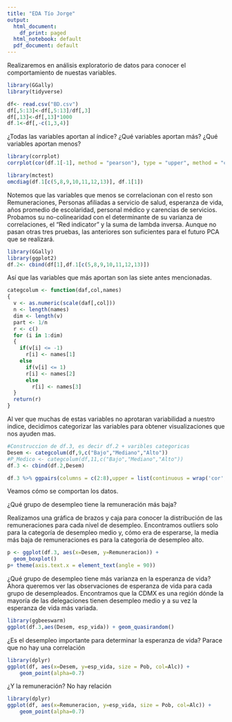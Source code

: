 ```yaml
---
title: "EDA Tío Jorge"
output:
  html_document:
    df_print: paged
  html_notebook: default
  pdf_document: default
---
```


Realizaremos en análisis exploratorio de datos para conocer el comportamiento de nuestas variables.

```r
library(GGally)
library(tidyverse)
```

```r
df<- read.csv("BD.csv")
df[,5:13]<-df[,5:13]/df[,3]
df[,13]<-df[,13]*1000
df.1<-df[,-c(1,3,4)]
```

¿Todas las variables aportan al índice? ¿Qué variables aportan más? ¿Qué variables aportan menos?

```r
library(corrplot)
corrplot(cor(df.1[-1], method = "pearson"), type = "upper", method = "circle")
```

```r
library(mctest)
omcdiag(df.1[c(5,8,9,10,11,12,13)], df.1[1])
```

Notemos que las variables que menos se correlacionan con el resto son Remuneraciones, Personas afiliadas a servicio de salud, esperanza de vida, años promedio de escolaridad, personal médico y carencias de servicios. Probamos su no-colinearidad con el determinante de su varianza de correlaciones, el "Red indicator" y la suma de lambda inversa. Aunque no pasan otras tres pruebas, las anteriores son suficientes para el futuro PCA que se realizará.


```r
library(GGally)
library(ggplot2)
df.2<- cbind(df[1],df.1[c(5,8,9,10,11,12,13)])
```

Así que las variables que más aportan son las siete antes mencionadas.

```r
categcolum <- function(daf,col,names)
{
  v <- as.numeric(scale(daf[,col]))
  n <- length(names)
  dim <- length(v)
  part <- 1/n
  r <- c()
  for (i in 1:dim)
  {
    if(v[i] <= -1)
      r[i] <- names[1]
    else
      if(v[i] <= 1)
      r[i] <- names[2]
      else
        r[i] <- names[3]
  }
  return(r)
}
```

Al ver que muchas de estas variables no aprotaran variabilidad a nuestro indice, decidimos categorizar las variables para obtener visualizaciones que nos ayuden mas.

```r
#Construccion de df.3, es decir df.2 + varibles categoricas
Desem <- categcolum(df,9,c("Bajo","Mediano","Alto"))
#P_Medico <- categcolum(df,11,c("Bajo","Mediano","Alto"))
df.3 <- cbind(df.2,Desem)
```

```r
df.3 %>% ggpairs(columns = c(2:8),upper = list(continuous = wrap('cor',size = 2)),  mapping = aes(color = Desem))
```

Veamos cómo se comportan los datos.

¿Qué grupo de desempleo tiene la remuneración más baja?

Realizamos una gráfica de brazos y caja para conocer la distribución de las remuneraciones para cada nivel de desempleo. Encontramos outliers solo para la categoría de desempleo medio y, cómo era de esperarse, la media más baja de remuneraciones es para la categoría de desempleo alto. 

```r
p <- ggplot(df.3, aes(x=Desem, y=Remuneracion)) + 
  geom_boxplot() 
p+ theme(axis.text.x = element_text(angle = 90))
```

¿Qué grupo de desempleo tiene más varianza en la esperanza de vida?
Ahora queremos ver las observaciones de esperanza de vida para cada grupo de desempleados. Encontramos que la CDMX es una región dónde la mayoría de las delegaciones tienen desempleo medio y a su vez la esperanza de vida más variada.
```r
library(ggbeeswarm)
ggplot(df.3,aes(Desem, esp_vida)) + geom_quasirandom()
```
 
¿Es el desempleo importante para determinar la esperanza de vida? Parace que no hay una correlación
```r
library(dplyr)
ggplot(df, aes(x=Desem, y=esp_vida, size = Pob, col=Alc)) +
    geom_point(alpha=0.7)
```


¿Y la remuneración? No hay relación
```r
library(dplyr)
ggplot(df, aes(x=Remuneracion, y=esp_vida, size = Pob, col=Alc)) +
    geom_point(alpha=0.7)
```






